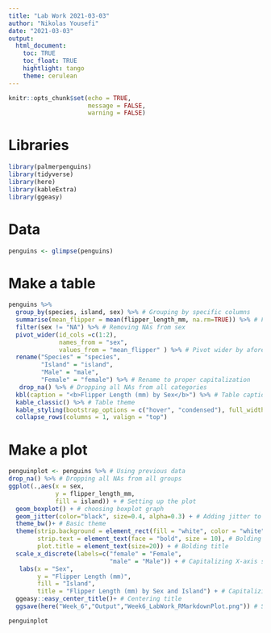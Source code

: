 ```yaml
---
title: "Lab Work 2021-03-03"
author: "Nikolas Yousefi"
date: "2021-03-03"
output: 
  html_document:
    toc: TRUE
    toc_float: TRUE
    hightlight: tango
    theme: cerulean
---
```


```r
knitr::opts_chunk$set(echo = TRUE, 
                      message = FALSE,
                      warning = FALSE)
```

# Libraries
```r
library(palmerpenguins)
library(tidyverse)
library(here)
library(kableExtra)
library(ggeasy)
```

# Data
```r
penguins <- glimpse(penguins)
```

# Make a table
```r
penguins %>%
  group_by(species, island, sex) %>% # Grouping by specific columns
  summarise(mean_flipper = mean(flipper_length_mm, na.rm=TRUE)) %>% # Finding mean of flipper length
  filter(sex != "NA") %>% # Removing NAs from sex
  pivot_wider(id_cols =c(1:2),
              names_from = "sex",
              values_from = "mean_flipper" ) %>% # Pivot wider by aforementioned groups
  rename("Species" = "species",
         "Island" = "island",
         "Male" = "male",
         "Female" = "female") %>% # Rename to proper capitalization
   drop_na() %>% # Dropping all NAs from all categories
  kbl(caption = "<b>Flipper Length (mm) by Sex</b>") %>% # Table caption 
  kable_classic() %>% # Table theme
  kable_styling(bootstrap_options = c("hover", "condensed"), full_width = TRUE) %>% # Table size and appearance specifications
  collapse_rows(columns = 1, valign = "top")
```

# Make a plot
```r
penguinplot <- penguins %>% # Using previous data
drop_na() %>% # Dropping all NAs from all groups
ggplot(.,aes(x = sex,
             y = flipper_length_mm,
             fill = island)) + # Setting up the plot
  geom_boxplot() + # choosing boxplot graph
  geom_jitter(color="black", size=0.4, alpha=0.3) + # Adding jitter to show all data
  theme_bw()+ # Basic theme
  theme(strip.background = element_rect(fill = "white", color = "white"), # Forcing a white background
        strip.text = element_text(face = "bold", size = 10), # Bolding and increasing text of islands
        plot.title = element_text(size=20)) + # Bolding title
  scale_x_discrete(labels=c("female" = "Female", 
                            "male" = "Male")) + # Capitalizing X-axis scales
   labs(x = "Sex",
        y = "Flipper Length (mm)",
        fill = "Island",
        title = "Flipper Length (mm) by Sex and Island") + # Capitalizing all labels
  ggeasy::easy_center_title()+ # Centering title
  ggsave(here("Week_6","Output","Week6_LabWork_RMarkdownPlot.png")) # Saving in appropriate location

penguinplot
```